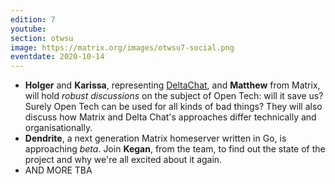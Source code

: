 ```yaml
---
edition: 7
youtube: 
section: otwsu
image: https://matrix.org/images/otwsu7-social.png
eventdate: 2020-10-14
---
```


* **Holger** and **Karissa**, representing [DeltaChat](https://delta.chat/en/), and
**Matthew** from Matrix, will hold
*robust discussions* on the subject of Open Tech: will it save us? Surely Open
Tech can be used for all kinds of bad things? They will also discuss how Matrix 
and Delta Chat's approaches differ technically and organisationally.
* **Dendrite**, a next generation Matrix homeserver written in Go, is approaching
*beta*. Join **Kegan**, from the team, to find out the state of the project and why
we're all excited about it again.
* AND MORE TBA